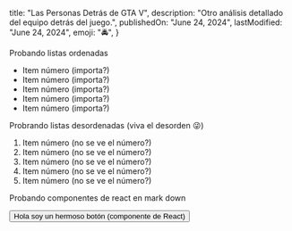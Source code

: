 
 title: "Las Personas Detrás de GTA V",
 description:
  "Otro análisis detallado del equipo detrás del juego.",
 publishedOn: "June 24, 2024",
 lastModified: "June 24, 2024",
 emoji: "🚔",
}

<ArticleHeader title={metadata.title} date={metadata.publishedOn} />


Probando listas ordenadas

- Item número (importa?)
- Item número (importa?)
- Item número (importa?)
- Item número (importa?)
- Item número (importa?)

Probrando listas desordenadas (viva el desorden 😜)

1. Item número (no se ve el número?)
2. Item número (no se ve el número?)
3. Item número (no se ve el número?)
4. Item número (no se ve el número?)
5. Item número (no se ve el número?)

Probando componentes de react en mark down

<Button type="button">Hola soy un hermoso botón (componente de React)</Button>
